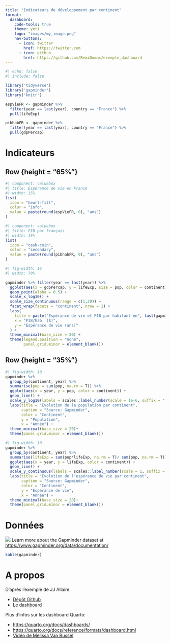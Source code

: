 ```yaml
---
title: "Indicateurs de développement par continent"
format: 
  dashboard:
    code-tools: true
    theme: yeti
    logo: "images/my_image.png"
    nav-buttons:
      - icon: twitter
        href: https://twitter.com
      - icon: github
        href: https://github.com/RemiDumas/exemple_dashboard
---
```


```r
#| echo: false
#| include: false

library('tidyverse')
library('gapminder')
library('knitr')

espVieFR <- gapminder %>% 
  filter(year == last(year), country == "France") %>% 
  pull(lifeExp)

pibhabFR <- gapminder %>% 
  filter(year == last(year), country == "France") %>% 
  pull(gdpPercap)
```

# Indicateurs

## Row {height = "65%"}

```r
#| component: valuebox
#| title: Espérance de vie en France
#| width: 15%
list(
  icon = "heart-fill",
  color = "info",
  value = paste(round(espVieFR, 0), "ans")
)
```

```r
#| component: valuebox
#| title: PIB par français
#| width: 15%
list(
  icon = "cash-coin",
  color = "secondary",
  value = paste(round(pibhabFR, 0), "ans")
)
```

```r
#| fig-width: 16
#| width: 70%

gapminder %>% filter(year == last(year)) %>% 
  ggplot(aes(x = gdpPercap, y = lifeExp, size = pop, color = continent)) +
  geom_point(alpha = 0.5) +
  scale_x_log10() +
  scale_size_continuous(range = c(1,20)) +
  facet_wrap(facets = "continent", nrow = 1) +
  labs(
    title = paste("Espérance de vie et PIB par habitant en", last(gapminder$year)),
    x = "PIB/hab. ($)",
    y = "Espérance de vie (ans)"
  ) +
  theme_minimal(base_size = 20) +
  theme(legend.position = "none",
        panel.grid.minor = element_blank())
```


## Row {height = "35%"}
```r
#| fig-width: 10
gapminder %>% 
  group_by(continent, year) %>% 
  summarise(pop = sum(pop, na.rm = T)) %>% 
  ggplot(aes(x = year, y = pop, color = continent)) +
  geom_line() +
  scale_y_log10(labels = scales::label_number(scale = 1e-6, suffix = " M")) +
  labs(title = "Évolution de la population par continent",
       caption = "Source: Gapminder",
       color = "Continent",
       y = "Population",
       x = "Année") +
  theme_minimal(base_size = 20)+
  theme(panel.grid.minor = element_blank())
```

```r
#| fig-width: 10
gapminder %>% 
  group_by(continent, year) %>% 
  summarise(lifeExp = sum(pop*lifeExp, na.rm = T)/ sum(pop, na.rm = T)) %>% 
  ggplot(aes(x = year, y = lifeExp, color = continent)) +
  geom_line() +
  scale_y_continuous(labels = scales::label_number(scale = 1, suffix = " ans")) +
  labs(title = "Évolution de l'espérance de vie par continent",
       caption = "Source: Gapminder",
       color = "Continent",
       y = "Espérance de vie",
       x = "Année") +
  theme_minimal(base_size = 20)+
  theme(panel.grid.minor = element_blank())
```


# Données

![](images/gapminder.png) Learn more about the Gapminder dataset at <https://www.gapminder.org/data/documentation/>


```r
kable(gapminder)
```

# A propos

D'après l'exemple de JJ Allaire: 

- [Dépôt Github](https://github.com/jjallaire/gapminder-dashboard/)
- [Le dashboard](https://jjallaire.github.io/gapminder-dashboard/)

Plus d'infos sur les dashboard Quarto:

- [https://quarto.org/docs/dashboards/](https://quarto.org/docs/dashboards/)
- [https://quarto.org/docs/reference/formats/dashboard.html](https://quarto.org/docs/reference/formats/dashboard.html)
- [Vidéo de Melissa Van Bussel](https://www.youtube.com/watch?v=5zYrgRylkH0)

# 

